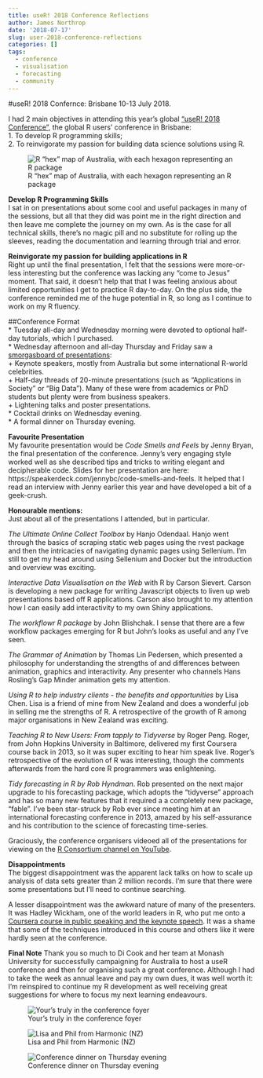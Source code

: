 ```yaml
---
title: useR! 2018 Conference Reflections
author: James Northrop
date: '2018-07-17'
slug: user-2018-conference-reflections
categories: []
tags:
  - conference
  - visualisation
  - forecasting
  - community
---
```


#useR! 2018 Confernce: Brisbane 10-13 July 2018.

I had 2 main objectives in attending this year’s global [“useR! 2018 Conference”](https://user2018.r-project.org/), the global R users’ conference in Brisbane:  
1. To develop R programming skills;  
2. To reinvigorate my passion for building data science solutions using R.

![R “hex” map of Australia, with each hexagon representing an R package](/post/2018-07-17-user-2018-conference-reflections_files/R hex map of Oz.jpg)


**Develop R Programming Skills**  
I sat in on presentations about some cool and useful packages in many of the sessions, but all that they did was point me in the right direction and then leave me complete the journey on my own.  As is the case for all technical skills, there’s no magic pill and no substitute for rolling up the sleeves, reading the documentation and learning through trial and error.

**Reinvigorate my passion for building applications in R**  
Right up until the final presentation, I felt that the sessions were more-or-less interesting but the conference was lacking any “come to Jesus” moment.  That said, it doesn’t help that that I was feeling anxious about limited opportunities I get to practice R day-to-day.  On the plus side, the conference reminded me of the huge potential in R, so long as I continue to work on my R fluency.

##Conference Format  
* Tuesday all-day and Wednesday morning were devoted to optional half-day tutorials, which I purchased.  
* Wednesday afternoon and all-day Thursday and Friday saw a [smorgasboard of presentations](https://user2018.r-project.org/schedule/):  
  + Keynote speakers, mostly from Australia but some international R-world celebrities.  
  + Half-day threads of 20-minute presentations (such as "Applications in Society" or "Big Data").  Many of these were from academics or PhD students but plenty were from business speakers.  
  + Lightening talks and poster presentations.  
* Cocktail drinks on Wednesday evening.  
* A formal dinner on Thursday evening.  

**Favourite Presentation**  
My favourite presentation would be *Code Smells and Feels* by Jenny Bryan, the final presentation of the conference.  Jenny’s very engaging style worked well as she described tips and tricks to writing elegant and decipherable code.  Slides for her presentation are here: https://speakerdeck.com/jennybc/code-smells-and-feels.  It helped that I read an interview with Jenny earlier this year and have developed a bit of a geek-crush.

**Honourable mentions:**  
Just about all of the presentations I attended, but in particular.

*The Ultimate Online Collect Toolbox* by Hanjo Odendaal. Hanjo went through the basics of scraping static web pages using the rvest package and then the intricacies of navigating dynamic pages using Sellenium.  I’m still to get my head around using Sellenium and Docker but the introduction and overview was exciting.

*Interactive Data Visualisation on the Web* with R by Carson Sievert.  Carson is developing a new package for writing Javascript objects to liven up web presentations based off R applications.  Carson also brought to my attention how I can easily add interactivity to my own Shiny applications.

*The workflowr R package* by John Blishchak.  I sense that there are a few workflow packages emerging for R but John’s looks as useful and any I’ve seen.

*The Grammar of Animation* by Thomas Lin Pedersen, which presented a philosophy for understanding the strengths of and differences between animation, graphics and interactivity.  Any presenter who channels Hans Rosling’s Gap Minder animation gets my attention.

*Using R to help industry clients - the benefits and opportunities* by Lisa Chen.  Lisa is a friend of mine from New Zealand and does a wonderful job in selling me the strengths of R.  A retrospective of the growth of R among major organisations in New Zealand was exciting.

*Teaching R to New Users: From tapply to Tidyverse* by Roger Peng.  Roger, from John Hopkins University in Baltimore, delivered my first Coursera course back in 2013, so it was super exciting to hear him speak live.  Roger’s retrospective of the evolution of R was interesting, though the comments afterwards from the hard core R programmers was enlightening.

*Tidy forecasting in R by Rob Hyndman*.  Rob presented on the next major upgrade to his forecasting package, which adopts the "tidyverse" approach and has so many new features that it required a a completely new package, “fable”.  I’ve been star-struck by Rob ever since meeting him at an international forecasting conference in 2013, amazed by his self-assurance and his contribution to the science of forecasting time-series.

Graciously, the conference organisers videoed all of the presentations for viewing on the [R Consortium channel on YouTube](https://www.youtube.com/channel/UC_R5smHVXRYGhZYDJsnXTwg/videos).

**Disappointments**  
The biggest disappointment was the apparent lack talks on how to scale up analysis of data sets greater than 2 million records.  I’m sure that there were some presentations but I’ll need to continue searching.

A lesser disappointment was the awkward nature of many of the presenters.  It was Hadley Wickham, one of the world leaders in R, who put me onto a [Coursera course in public speaking and the keynote speech](https://www.coursera.org/learn/public-speaking).  It was a shame that some of the techniques introduced in this course and others like it were hardly seen at the conference.

**Final Note**
Thank you so much to Di Cook and her team at Monash University for successfully campaigning for Australia to host a useR conference and then for organising such a great conference.  Although I had to take the week as annual leave and pay my own dues, it was well worth it: I'm reinspired to continue my R development as well receiving great suggestions for where to focus my next learning endeavours.

![Your’s truly in the conference foyer](/post/2018-07-17-user-2018-conference-reflections_files/Selfie in conference foyer.jpg)

![Lisa and Phil from Harmonic (NZ)](/post/2018-07-17-user-2018-conference-reflections_files/Lisa Phil and me.jpg)

![Conference dinner on Thursday evening](/post/2018-07-17-user-2018-conference-reflections_files/Conference dinner.jpg)

